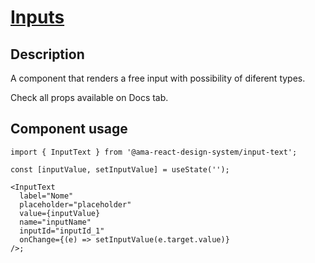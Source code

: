 
<Meta title="Components/Inputs/Input Text Docs" />

<h1 className="mb-32">
  <u>Inputs</u>
</h1>

<h2>Description</h2>

<p className="fs-16">A component that renders a free input with possibility of diferent types.</p>
<p className="fs-16">Check all props available on Docs tab.</p>

<h2>Component usage</h2>

```tsx
import { InputText } from '@ama-react-design-system/input-text';

const [inputValue, setInputValue] = useState('');

<InputText
  label="Nome"
  placeholder="placeholder"
  value={inputValue}
  name="inputName"
  inputId="inputId_1"
  onChange={(e) => setInputValue(e.target.value)}
/>;
```
